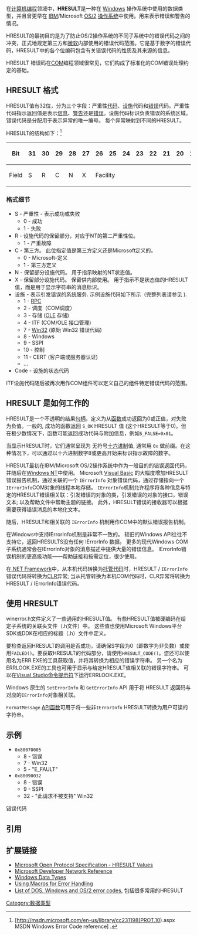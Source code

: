{{multiple issues|
{{refimprove|time=2017-02-14T13:37:29+00:00}}
{{expert|time=2018-11-05}}
}}
在[[计算机|计算机]][[编程|编程]]领域中，'''HRESULT'''是一种在 [[Windows|Windows]] 操作系统中使用的数据类型，并且曾更早在 [[IBM|IBM]]/Microsoft [[OS/2|OS/2]] [[操作系统|操作系统]]中使用。用来表示错误和警告的情况。

HRESULT的最初目的是为了防止OS/2操作系统的不同子系统中的错误代码之间的冲突，正式地规定第三方和[[微软|微软]]内部使用的错误代码范围。它是基于数字的错误代码，HRESULT中的各个位编码包含有关错误代码的性质及其来源的信息。

HRESULT 错误码在[[COM|COM]]编程领域很常见，它们构成了标准化的COM错误处理约定的基础。

== HRESULT 格式 ==
HRESULT值有32位，分为三个字段：严重性[[代码|代码]]、[[设施|设施]]代码和[[错误|错误]]代码。严重性代码指示返回值是表示[[信息|信息]]、[[警告|警告]]还是[[错误|错误]]。设施代码标识负责错误的系统区域。错误代码是分配用于表示异常的唯一编号。 每个异常映射到不同的HRESULT。

HRESULT的结构如下：<ref name="msdnwinerrcode">[http://msdn.microsoft.com/en-us/library/cc231198(PROT.10).aspx MSDN Windows Error Code reference] {{Wayback|url=http://msdn.microsoft.com/en-us/library/cc231198(PROT.10).aspx |date=20101222213740 }}.</ref>

{| class="wikitable" style="text-align: center;"
|- style="vertical-align: bottom;"
! Bit
| 31 || 30 || 29 || 28 || 27 || 26 || 25 || 24 || 23 || 22 || 21 || 20 || 19 || 18 || 17 || 16 || 15 || 14 || 13 || 12 || 11 || 10 || 9 || 8 || 7 || 6 || 5 || 4 || 3 || 2 || 1 || 0
|-
! Field
| S || R || C || N || X ||colspan="11"| Facility ||colspan="16"| Code
|}

=== 格式细节 ===
* S - 严重性 - 表示成功或失败
** 0 - 成功
** 1 - 失败
* R - 设施代码的保留部分，对应于NT的第二严重性位。
** 1 - 严重故障
* C - 第三方。 此位指定值是第三方定义还是Microsoft定义的。
** 0 - Microsoft-定义
** 1 - 第三方定义
* N - 保留部分设施代码。 用于指示映射的NT状态值。
* X - 保留部分设施代码。 保留供内部使用。 用于指示不是状态值的HRESULT值，而是用于显示字符串的消息标识。
* 设施 - 表示引发错误的系统服务. 示例设施代码如下所示（完整列表请参见 ).
** 1 - [[遠程過程調用|RPC]]
** 2 - 调度（COM调度）
** 3 - 存储 ([[OLE|OLE]] 存储)
** 4 - ITF (COM/OLE 接口管理)
** 7 - [[Windows_API|Win32]] (原始 Win32 错误代码)
** 8 - Windows
** 9 - SSPI
** 10 - 控制
** 11 - CERT (客户端或服务器认证)
** ...
* Code - 设施的状态代码
ITF设施代码随后被再次用作COM组件可以定义自己的组件特定错误代码的范围。

== HRESULT 是如何工作的 ==
HRESULT是一个不透明的结果[[句柄|句柄]]，定义为从[[函数|函数]]成功返回为0或正值，对失败为负值。一般的, 成功的函数返回 <code>S_OK</code> HRESULT 值 (这个HRESULT等于0)。但在极少数情况下，函数可能返回成功代码与附加信息，例如<code>S_FALSE=0x01</code>。

当显示HRESULT时，它们通常呈现为 无符号[[十六进制|十六进制]]值, 通常用 <code>0x</code> 做前缀。在这种情况下，可以通过以十六进制数字8或更高开始来标识指示故障的数字。

HRESULT最初在IBM/Microsoft OS/2操作系统中作为一般目的的错误返回代码，并随后在[[Windows_NT|Windows NT]]中使用。 Microsoft [[Visual_Basic|Visual Basic]] 的大幅度增加HRESULT错误报告机制，通过关联的一个 <code>IErrorInfo</code> 对象错误代码，通过存储指向一个<code>IErrorInfo</code>COM对象的线程本地存储。 <code>IErrorInfo</code>机制允许程序将各种信息与特定的HRESULT错误相关联：引发错误的对象的类，引发错误的对象的接口，错误文本; 以及帮助文件中帮助主题的链接。 此外，HRESULT错误的接收器可以根据需要获得错误消息的本地化文本。

随后，HRESULT和相关联的 <code>IErrorInfo</code> 机制用作COM中的默认错误报告机制。

在Windows中支持IErrorInfo机制是非常不一致的。 较旧的Windows API往往不支持它，返回HRESULTS没有任何 IErrorInfo 数据。 更多的现代Windows COM子系统通常会在IErrorInfo对象的消息描述中提供大量的错误信息。 IErrorInfo错误机制的更高级功能——帮助链接和按需定位，很少使用。

在[[.NET_Framework|.NET Framework]]中，从本机代码转换为[[托管代码|托管代码]]时，HRESULT / <code>IErrorInfo</code>错误代码将转换为[[CLR|CLR]]异常; 当从托管转换为本机COM代码时，CLR异常将转换为HRESULT / IErrorInfo错误代码。

== 使用 HRESULT ==
winerror.h文件定义了一些通用的HRESULT值。 有些HRESULT值被硬编码在给定子系统的关联头文件（.h文件）中。 这些值也使用Microsoft Windows平台SDK或DDK在相应的标题（.h）文件中定义。

要检查返回HRESULT的调用是否成功，请确保S字段为0（即数字为非负数）或使用<code>FAILED()</code>。要获取HRESULT的代码部分，请使用<code>HRESULT_CODE()</code>。您还可以使用名为ERR.EXE的工具获取值，并将其转换为相应的错误字符串。 另一个名为ERRLOOK.EXE的工具也可用于显示与给定HRESULT值相关联的错误字符串。 可以在[[Visual_Studio|Visual Studio]][[命令提示符|命令提示符]]下运行ERRLOOK.EXE。

Windows 原生的 <code>SetErrorInfo</code> 和 <code>GetErrorInfo</code> API 用于将 HRESULT 返回码与对应的<code>IErrorInfo</code>对象相关联。

<code>FormatMessage</code> [[API|API]][[函数|函数]]可用于将一些非<code>IErrorInfo</code> HRESULT转换为用户可读的字符串。

== 示例 ==
* <code>0x80070005</code>
** 8 - 错误
** 7 - Win32
** 5 - "E_FAULT"
* <code>0x80090032</code>
** 8 - 错误
** 9 - SSPI
** 32 - "此请求不被支持"<ref name="msdnwin32errorcodes"> Win32 
错误代码</ref>

== 引用 ==
<references />

== 扩展链接 ==
* [http://msdn.microsoft.com/en-us/library/cc231198.aspx Microsoft Open Protocol Specification - HRESULT Values]{{Wayback|url=http://msdn.microsoft.com/en-us/library/cc231198.aspx |date=20170215114641 }}
* [http://msdn.microsoft.com/en-us/library/ms526450.aspx Microsoft Developer Network Reference]{{Wayback|url=http://msdn.microsoft.com/en-us/library/ms526450.aspx |date=20170215114431 }}
* [http://msdn.microsoft.com/en-us/library/aa383751.aspx#ctl00_LibFrame_ctl112 Windows Data Types]{{Wayback|url=http://msdn.microsoft.com/en-us/library/aa383751.aspx#ctl00_LibFrame_ctl112 |date=20170215123503 }}
* [http://msdn.microsoft.com/en-us/library/ms691242.aspx Using Macros for Error Handling]{{Wayback|url=http://msdn.microsoft.com/en-us/library/ms691242.aspx |date=20170215121946 }}
* [https://web.archive.org/web/20090503085807/http://www.megos.ch/support/doserrors_e.txt List of DOS, Windows and OS/2 error codes], 包括很多常用的HRESULT
[[Category:数据类型|Category:数据类型]]
